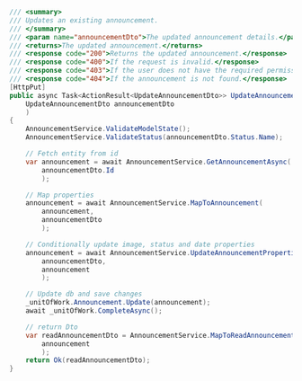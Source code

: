 ```.cs
/// <summary>
/// Updates an existing announcement.
/// </summary>
/// <param name="announcementDto">The updated announcement details.</param>
/// <returns>The updated announcement.</returns>
/// <response code="200">Returns the updated announcement.</response>
/// <response code="400">If the request is invalid.</response>
/// <response code="403">If the user does not have the required permissions.</response>
/// <response code="404">If the announcement is not found.</response>
[HttpPut]
public async Task<ActionResult<UpdateAnnouncementDto>> UpdateAnnouncement(
    UpdateAnnouncementDto announcementDto
    )
{
    AnnouncementService.ValidateModelState();
    AnnouncementService.ValidateStatus(announcementDto.Status.Name);

    // Fetch entity from id
    var announcement = await AnnouncementService.GetAnnouncementAsync(
        announcementDto.Id
        );

    // Map properties
    announcement = await AnnouncementService.MapToAnnouncement(
        announcement, 
        announcementDto
        );

    // Conditionally update image, status and date properties
    announcement = await AnnouncementService.UpdateAnnouncementProperties(
        announcementDto, 
        announcement
        );

    // Update db and save changes
    _unitOfWork.Announcement.Update(announcement);
    await _unitOfWork.CompleteAsync();

    // return Dto
    var readAnnouncementDto = AnnouncementService.MapToReadAnnouncementDto(
        announcement
        );
    return Ok(readAnnouncementDto);
}
```
